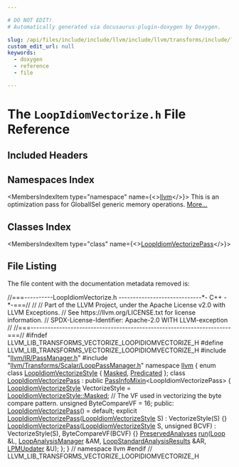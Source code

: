 ```yaml
---

# DO NOT EDIT!
# Automatically generated via docusaurus-plugin-doxygen by Doxygen.

slug: /api/files/include/include/llvm/include/llvm/transforms/include/llvm/transforms/vectorize/loopidiomvectorize-h
custom_edit_url: null
keywords:
  - doxygen
  - reference
  - file

---
```





# The `LoopIdiomVectorize.h` File Reference

<DoxygenPage pluginConfig={pluginConfig}>



## Included Headers

<IncludesList>
<IncludesListItem
  filePath="llvm/IR/PassManager.h"
  permalink="/docs/api/files/include/include/llvm/include/llvm/ir/passmanager-h"
  isLocal="true" />
<IncludesListItem
  filePath="llvm/Transforms/Scalar/LoopPassManager.h"
  permalink="/docs/api/files/include/include/llvm/include/llvm/transforms/include/llvm/transforms/scalar/looppassmanager-h"
  isLocal="true" />
</IncludesList>

## Namespaces Index

<MembersIndex>

<MembersIndexItem
  type="namespace"
  name={<><a href="/docs/api/namespaces/llvm">llvm</a></>}>
This is an optimization pass for GlobalISel generic memory operations. <a href="/docs/api/namespaces/llvm/#details">More...</a>
</MembersIndexItem>

</MembersIndex>

## Classes Index

<MembersIndex>

<MembersIndexItem
  type="class"
  name={<><a href="/docs/api/classes/llvm/loopidiomvectorizepass">LoopIdiomVectorizePass</a></>}>
</MembersIndexItem>

</MembersIndex>


## File Listing

The file content with the documentation metadata removed is:

<ProgramListing>

<Link id="l00001" /><CodeLine lineNumber="1"><Highlight kind="comment">//===----------LoopIdiomVectorize.h -----------------------------&#42;- C++ -&#42;-===//</Highlight><Highlight kind="normal"></Highlight></CodeLine>
<Link id="l00002" /><CodeLine lineNumber="2"><Highlight kind="normal"></Highlight><Highlight kind="comment">//</Highlight><Highlight kind="normal"></Highlight></CodeLine>
<Link id="l00003" /><CodeLine lineNumber="3"><Highlight kind="normal"></Highlight><Highlight kind="comment">// Part of the LLVM Project, under the Apache License v2.0 with LLVM Exceptions.</Highlight><Highlight kind="normal"></Highlight></CodeLine>
<Link id="l00004" /><CodeLine lineNumber="4"><Highlight kind="normal"></Highlight><Highlight kind="comment">// See https://llvm.org/LICENSE.txt for license information.</Highlight><Highlight kind="normal"></Highlight></CodeLine>
<Link id="l00005" /><CodeLine lineNumber="5"><Highlight kind="normal"></Highlight><Highlight kind="comment">// SPDX-License-Identifier: Apache-2.0 WITH LLVM-exception</Highlight><Highlight kind="normal"></Highlight></CodeLine>
<Link id="l00006" /><CodeLine lineNumber="6"><Highlight kind="normal"></Highlight><Highlight kind="comment">//</Highlight><Highlight kind="normal"></Highlight></CodeLine>
<Link id="l00007" /><CodeLine lineNumber="7"><Highlight kind="normal"></Highlight><Highlight kind="comment">//===----------------------------------------------------------------------===//</Highlight><Highlight kind="normal"></Highlight></CodeLine>
<Link id="l00008" /><CodeLine lineNumber="8"><Highlight kind="normal"></Highlight></CodeLine>
<Link id="l00009" /><CodeLine lineNumber="9"><Highlight kind="normal"></Highlight><Highlight kind="preprocessor">#ifndef LLVM&#95;LIB&#95;TRANSFORMS&#95;VECTORIZE&#95;LOOPIDIOMVECTORIZE&#95;H</Highlight><Highlight kind="normal"></Highlight></CodeLine>
<Link id="l00010" /><CodeLine lineNumber="10"><Highlight kind="normal"></Highlight><Highlight kind="preprocessor">#define LLVM&#95;LIB&#95;TRANSFORMS&#95;VECTORIZE&#95;LOOPIDIOMVECTORIZE&#95;H</Highlight><Highlight kind="normal"></Highlight></CodeLine>
<Link id="l00011" /><CodeLine lineNumber="11"><Highlight kind="normal"></Highlight></CodeLine>
<Link id="l00012" /><CodeLine lineNumber="12"><Highlight kind="normal"></Highlight><Highlight kind="preprocessor">#include &quot;<a href="/docs/api/files/include/include/llvm/include/llvm/ir/passmanager-h">llvm/IR/PassManager.h</a>&quot;</Highlight><Highlight kind="normal"></Highlight></CodeLine>
<Link id="l00013" /><CodeLine lineNumber="13"><Highlight kind="normal"></Highlight><Highlight kind="preprocessor">#include &quot;<a href="/docs/api/files/include/include/llvm/include/llvm/transforms/include/llvm/transforms/scalar/looppassmanager-h">llvm/Transforms/Scalar/LoopPassManager.h</a>&quot;</Highlight><Highlight kind="normal"></Highlight></CodeLine>
<Link id="l00014" /><CodeLine lineNumber="14"><Highlight kind="normal"></Highlight></CodeLine>
<Link id="l00015" /><CodeLine lineNumber="15"><Highlight kind="normal"></Highlight><Highlight kind="keyword">namespace </Highlight><Highlight kind="normal"><a href="/docs/api/namespaces/llvm">llvm</a> &#123;</Highlight></CodeLine>
<Link id="l00016" /><CodeLine lineNumber="16" lineLink="/docs/api/namespaces/llvm/#a205029ee514828d0fb4988399ef3ece4"><Highlight kind="normal"></Highlight><Highlight kind="keyword">enum class</Highlight><Highlight kind="normal"> <a href="/docs/api/namespaces/llvm/#a205029ee514828d0fb4988399ef3ece4">LoopIdiomVectorizeStyle</a> &#123; <a href="/docs/api/namespaces/llvm/#a205029ee514828d0fb4988399ef3ece4a6864311f985d160ad4bd46a9fbe4a4d4">Masked</a>, <a href="/docs/api/namespaces/llvm/#a205029ee514828d0fb4988399ef3ece4af3b3369c27dc1c8355bcccdf3b7d5578">Predicated</a> &#125;;</Highlight></CodeLine>
<Link id="l00017" /><CodeLine lineNumber="17"><Highlight kind="normal"></Highlight></CodeLine>
<Link id="l00018" /><CodeLine lineNumber="18" lineLink="/docs/api/classes/llvm/loopidiomvectorizepass"><Highlight kind="normal"></Highlight><Highlight kind="keyword">class </Highlight><Highlight kind="normal"><a href="/docs/api/classes/llvm/loopidiomvectorizepass/#a08e4d6180941cec8779ca5e965a59fcf">LoopIdiomVectorizePass</a> : </Highlight><Highlight kind="keyword">public</Highlight><Highlight kind="normal"> <a href="/docs/api/structs/llvm/passinfomixin">PassInfoMixin</a>&lt;LoopIdiomVectorizePass&gt; &#123;</Highlight></CodeLine>
<Link id="l00019" /><CodeLine lineNumber="19"><Highlight kind="normal">  <a href="/docs/api/namespaces/llvm/#a205029ee514828d0fb4988399ef3ece4">LoopIdiomVectorizeStyle</a> VectorizeStyle = <a href="/docs/api/namespaces/llvm/#a205029ee514828d0fb4988399ef3ece4a6864311f985d160ad4bd46a9fbe4a4d4">LoopIdiomVectorizeStyle::Masked</a>;</Highlight></CodeLine>
<Link id="l00020" /><CodeLine lineNumber="20"><Highlight kind="normal"></Highlight></CodeLine>
<Link id="l00021" /><CodeLine lineNumber="21"><Highlight kind="normal">  </Highlight><Highlight kind="comment">// The VF used in vectorizing the byte compare pattern.</Highlight><Highlight kind="normal"></Highlight></CodeLine>
<Link id="l00022" /><CodeLine lineNumber="22"><Highlight kind="normal">  </Highlight><Highlight kind="keywordtype">unsigned</Highlight><Highlight kind="normal"> ByteCompareVF = 16;</Highlight></CodeLine>
<Link id="l00023" /><CodeLine lineNumber="23"><Highlight kind="normal"></Highlight></CodeLine>
<Link id="l00024" /><CodeLine lineNumber="24"><Highlight kind="normal"></Highlight><Highlight kind="keyword">public</Highlight><Highlight kind="normal">:</Highlight></CodeLine>
<Link id="l00025" /><CodeLine lineNumber="25" lineLink="/docs/api/classes/llvm/loopidiomvectorizepass/#a08e4d6180941cec8779ca5e965a59fcf"><Highlight kind="normal">  <a href="/docs/api/classes/llvm/loopidiomvectorizepass/#a08e4d6180941cec8779ca5e965a59fcf">LoopIdiomVectorizePass</a>() = </Highlight><Highlight kind="keywordflow">default</Highlight><Highlight kind="normal">;</Highlight></CodeLine>
<Link id="l00026" /><CodeLine lineNumber="26" lineLink="/docs/api/classes/llvm/loopidiomvectorizepass/#a9a06b0df315e73f882d314d6fa66ec62"><Highlight kind="normal">  </Highlight><Highlight kind="keyword">explicit</Highlight><Highlight kind="normal"> <a href="/docs/api/classes/llvm/loopidiomvectorizepass/#a9a06b0df315e73f882d314d6fa66ec62">LoopIdiomVectorizePass</a>(<a href="/docs/api/namespaces/llvm/#a205029ee514828d0fb4988399ef3ece4">LoopIdiomVectorizeStyle</a> S)</Highlight></CodeLine>
<Link id="l00027" /><CodeLine lineNumber="27"><Highlight kind="normal">      : VectorizeStyle(S) &#123;&#125;</Highlight></CodeLine>
<Link id="l00028" /><CodeLine lineNumber="28"><Highlight kind="normal"></Highlight></CodeLine>
<Link id="l00029" /><CodeLine lineNumber="29" lineLink="/docs/api/classes/llvm/loopidiomvectorizepass/#ad80759d48ead668cd1d93cc031966608"><Highlight kind="normal">  <a href="/docs/api/classes/llvm/loopidiomvectorizepass/#ad80759d48ead668cd1d93cc031966608">LoopIdiomVectorizePass</a>(<a href="/docs/api/namespaces/llvm/#a205029ee514828d0fb4988399ef3ece4">LoopIdiomVectorizeStyle</a> S, </Highlight><Highlight kind="keywordtype">unsigned</Highlight><Highlight kind="normal"> BCVF)</Highlight></CodeLine>
<Link id="l00030" /><CodeLine lineNumber="30"><Highlight kind="normal">      : VectorizeStyle(S), ByteCompareVF(BCVF) &#123;&#125;</Highlight></CodeLine>
<Link id="l00031" /><CodeLine lineNumber="31"><Highlight kind="normal"></Highlight></CodeLine>
<Link id="l00032" /><CodeLine lineNumber="32"><Highlight kind="normal">  <a href="/docs/api/classes/llvm/preservedanalyses">PreservedAnalyses</a> <a href="/docs/api/classes/llvm/loopidiomvectorizepass/#a0b63cb3362045110398f3faf3ddbee74">run</a>(<a href="/docs/api/classes/llvm/loop">Loop</a> &amp;L, <a href="/docs/api/namespaces/llvm/#a58dde534a0ea2a23cb6c779c5c283f75">LoopAnalysisManager</a> &amp;AM,</Highlight></CodeLine>
<Link id="l00033" /><CodeLine lineNumber="33"><Highlight kind="normal">                        <a href="/docs/api/structs/llvm/loopstandardanalysisresults">LoopStandardAnalysisResults</a> &amp;AR, <a href="/docs/api/classes/llvm/lpmupdater">LPMUpdater</a> &amp;U);</Highlight></CodeLine>
<Link id="l00034" /><CodeLine lineNumber="34"><Highlight kind="normal">&#125;;</Highlight></CodeLine>
<Link id="l00035" /><CodeLine lineNumber="35"><Highlight kind="normal">&#125; </Highlight><Highlight kind="comment">// namespace llvm</Highlight><Highlight kind="normal"></Highlight></CodeLine>
<Link id="l00036" /><CodeLine lineNumber="36"><Highlight kind="normal"></Highlight><Highlight kind="preprocessor">#endif </Highlight><Highlight kind="comment">// LLVM&#95;LIB&#95;TRANSFORMS&#95;VECTORIZE&#95;LOOPIDIOMVECTORIZE&#95;H</Highlight><Highlight kind="normal"></Highlight></CodeLine>

</ProgramListing>

</DoxygenPage>
